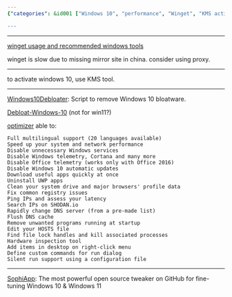 ```yaml
---
{"categories": &id001 ["Windows 10", "performance", "Winget", "KMS activator", "telemetry", "system drive", "run dialog"], "category": "Windows 10 Performance", "date": "2023-02-08 01:02:43", "description": "This article offers tips on boosting Windows 10 performance using tools like Winget and KMS activator, along with steps such as disabling telemetry and cleaning the system drive. It also explains how to create custom commands for the run dialog by leveraging silent run support through a configuration file.", "tags": *id001, "title": "Windows 10 system debloating, windows operating system optimization, winget, windows commandline package manager"}

---
```


------

[winget usage and recommended windows tools](https://blog.csdn.net/taurusbt/article/details/124472397)

winget is slow due to missing mirror site in china. consider using proxy.

----

to activate windows 10, use KMS tool.

----

[Windows10Debloater](https://github.com/Sycnex/Windows10Debloater): Script to remove Windows 10 bloatware.

[Debloat-Windows-10](https://github.com/W4RH4WK/Debloat-Windows-10) (not for win11?)

[optimizer](https://github.com/hellzerg/optimizer) able to:

```
Full multilingual support (20 languages available)
Speed up your system and network performance
Disable unnecessary Windows services
Disable Windows telemetry, Cortana and many more
Disable Office telemetry (works only with Office 2016)
Disable Windows 10 automatic updates
Download useful apps quickly at once
Uninstall UWP apps
Clean your system drive and major browsers' profile data
Fix common registry issues
Ping IPs and assess your latency
Search IPs on SHODAN.io
Rapidly change DNS server (from a pre-made list)
Flush DNS cache
Remove unwanted programs running at startup
Edit your HOSTS file
Find file lock handles and kill associated processes
Hardware inspection tool
Add items in desktop on right-click menu
Define custom commands for run dialog
Silent run support using a configuration file

```

----

[SophiApp](https://github.com/Sophia-Community/SophiApp): The most powerful open source tweaker on GitHub for fine-tuning Windows 10 & Windows 11

